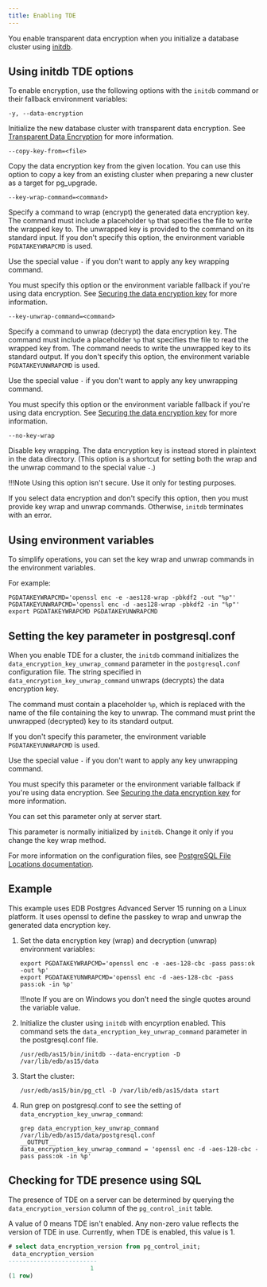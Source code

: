 ```yaml
---
title: Enabling TDE
---
```


You enable transparent data encryption when you initialize a database cluster using [initdb](https://www.postgresql.org/docs/15/app-initdb.html). 


## Using initdb TDE options

To enable encryption, use the following options with the `initdb` command or their fallback environment variables: 


`-y, --data-encryption`

  Initialize the new database cluster with transparent data encryption. See [Transparent Data Encryption](/tde/latest) for more information.

`--copy-key-from=<file>`

  Copy the data encryption key from the given location. You can use this option to copy a key from an existing cluster when preparing a new cluster as a target for pg_upgrade.
  
`--key-wrap-command=<command>`
 
 Specify a command to wrap (encrypt) the generated data encryption key. The command must include a placeholder `%p` that specifies the file to write the wrapped key to. The unwrapped key is provided to the command on its standard input. If you don't specify this option, the environment variable `PGDATAKEYWRAPCMD` is used. 
 
 Use the special value `-` if you don't want to apply any key wrapping command. 
 
 You must specify this option or the environment variable fallback if you're using data encryption. See [Securing the data encryption key](./key_stores/) for more information.

`--key-unwrap-command=<command>`

 Specify a command to unwrap (decrypt) the data encryption key. The command must include a placeholder `%p` that specifies the file to read the wrapped key from. The command needs to write the unwrapped key to its standard output. If you don't specify this option, the environment variable `PGDATAKEYUNWRAPCMD` is used. 
 
 Use the special value `-` if you don't want to apply any key unwrapping command. 
 
 You must specify this option or the environment variable fallback if you're using data encryption. See [Securing the data encryption key](./key_stores/) for more information.
 
`--no-key-wrap`

Disable key wrapping. The data encryption key is instead stored in plaintext in the data directory.   (This option is a shortcut for setting both the wrap and the unwrap command to the special value `-`.)
  
!!!Note
   Using this option isn't secure. Use it only for testing purposes. 
  
If you select data encryption and don't specify this option, then you must provide key wrap and unwrap commands. Otherwise, `initdb` terminates with an error. 

## Using environment variables

To simplify operations, you can set the key wrap and unwrap commands in the environment variables. 

For example:

```shell
PGDATAKEYWRAPCMD='openssl enc -e -aes128-wrap -pbkdf2 -out "%p"'
PGDATAKEYUNWRAPCMD='openssl enc -d -aes128-wrap -pbkdf2 -in "%p"'
export PGDATAKEYWRAPCMD PGDATAKEYUNWRAPCMD
```

## Setting the key parameter in postgresql.conf 

When you enable TDE for a cluster, the `initdb` command initializes the `data_encryption_key_unwrap_command` parameter in the `postgresql.conf` configuration file. The string specified in `data_encryption_key_unwrap_command` unwraps (decrypts) the data encryption key. 

The command must contain a placeholder `%p`, which is replaced with the name of the file containing the key to unwrap. The command must print the unwrapped (decrypted) key to its standard output. 

If you don't specify this parameter, the environment variable `PGDATAKEYUNWRAPCMD` is used. 

Use the special value `-` if you don't want to apply any key unwrapping command.

You must specify this parameter or the environment variable fallback if you're using data encryption. See [Securing the data encryption key](./key_stores/) for more information. 

You can set this parameter only at server start. 

This parameter is normally initialized by `initdb`. Change it only if you change the key wrap method.

For more information on the configuration files, see [PostgreSQL File Locations documentation](https://www.postgresql.org/docs/15/runtime-config-file-locations.html).

## Example

This example uses EDB Postgres Advanced Server 15 running on a Linux platform. It uses openssl to define the passkey to wrap and unwrap the generated data encryption key.

1. Set the data encryption key (wrap) and decryption (unwrap) environment variables:

   ```shell
   export PGDATAKEYWRAPCMD='openssl enc -e -aes-128-cbc -pass pass:ok -out %p'
   export PGDATAKEYUNWRAPCMD='openssl enc -d -aes-128-cbc -pass pass:ok -in %p'
   ```
   !!!note
   If you are on Windows you don't need the single quotes around the variable value.

1. Initialize the cluster using `initdb` with encyrption enabled. This command sets the `data_encryption_key_unwrap_command` parameter in the postgresql.conf file.

   ```shell
   /usr/edb/as15/bin/initdb --data-encryption -D /var/lib/edb/as15/data 
   ```
   
1. Start the cluster:

   ```shell
   /usr/edb/as15/bin/pg_ctl -D /var/lib/edb/as15/data start
   ```

1. Run grep on postgresql.conf to see the setting of `data_encryption_key_unwrap_command`: 

   ```shell
   grep data_encryption_key_unwrap_command /var/lib/edb/as15/data/postgresql.conf
   __OUTPUT__
   data_encryption_key_unwrap_command = 'openssl enc -d -aes-128-cbc -pass pass:ok -in %p'
   ```

## Checking for TDE presence using SQL

The presence of TDE on a server can be determined by querying the `data_encryption_version` column of the `pg_control_init` table. 

A value of 0 means TDE isn't enabled. Any non-zero value reflects the version of TDE in use. Currently, when TDE is enabled, this value is 1.

```sql
# select data_encryption_version from pg_control_init;
 data_encryption_version
-------------------------
                       1
(1 row)
```


